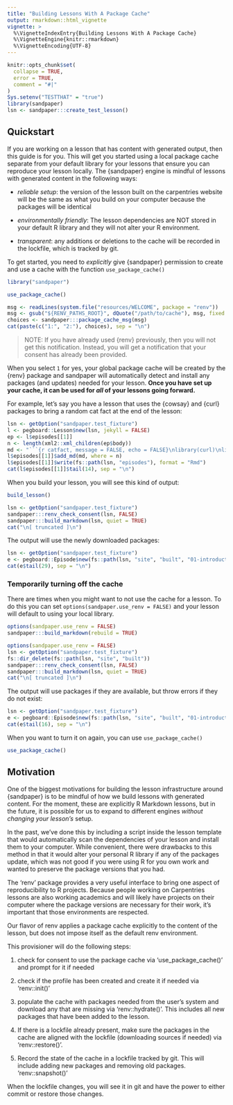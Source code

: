 ```yaml
---
title: "Building Lessons With A Package Cache"
output: rmarkdown::html_vignette
vignette: >
  %\VignetteIndexEntry{Building Lessons With A Package Cache}
  %\VignetteEngine{knitr::rmarkdown}
  %\VignetteEncoding{UTF-8}
---
```


```r
knitr::opts_chunk$set(
  collapse = TRUE,
  error = TRUE,
  comment = "#|"
)
Sys.setenv("TESTTHAT" = "true")
library(sandpaper)
lsn <- sandpaper:::create_test_lesson()
```

## Quickstart

If you are working on a lesson that has content with generated output, then this
guide is for you. This will get you started using a local package cache separate
from your default library for your lessons that ensure you can reproduce your
lesson locally. The {sandpaper} engine is mindful of lessons with generated
content in the following ways:

- *reliable setup*: the version of the lesson built on the carpentries website
  will be the same as what you build on your computer because the packages will
  be identical

- *environmentally friendly*: The lesson dependencies are NOT stored in your
  default R library and they will not alter your R environment.

- *transparent*: any additions or deletions to the cache will be recorded in
  the lockfile, which is tracked by git.

To get started, you need to *explicitly* give {sandpaper} permission to create
and use a cache with the function `use_package_cache()`

```r
library("sandpaper")
```

```r
use_package_cache()
```
```r
msg <- readLines(system.file("resources/WELCOME", package = "renv"))
msg <- gsub("${RENV_PATHS_ROOT}", dQuote("/path/to/cache"), msg, fixed = TRUE)
choices <- sandpaper:::package_cache_msg(msg)
cat(paste(c("1:", "2:"), choices), sep = "\n")
```

> NOTE: If you have already used {renv} previously, then you will not get this
> notification. Instead, you will get a notification that your consent has 
> already been provided.

When you select `1` for yes, your global package cache will be created by the
{renv} package and sandpaper will automatically detect and install any packages
(and updates) needed for your lesson. **Once you have set up your cache, it can
be used for *all* of your lessons going forward.**

For example, let's say you have a lesson that uses the {cowsay} and {curl} 
packages to bring a random cat fact at the end of the lesson:

```r
lsn <- getOption("sandpaper.test_fixture")
l <- pegboard::Lesson$new(lsn, jekyll = FALSE)
ep <- l$episodes[[1]]
n <- length(xml2::xml_children(ep$body))
md <- "```{r catfact, message = FALSE, echo = FALSE}\nlibrary(curl)\nlibrary(cowsay)\nsay('catfact', 'cat')\n```"
l$episodes[[1]]$add_md(md, where = n)
l$episodes[[1]]$write(fs::path(lsn, "episodes"), format = "Rmd")
cat(l$episodes[[1]]$tail(14), sep = "\n")
```

When you build your lesson, you will see this kind of output:

```r
build_lesson()
```

```r
lsn <- getOption("sandpaper.test_fixture")
sandpaper:::renv_check_consent(lsn, FALSE)
sandpaper:::build_markdown(lsn, quiet = TRUE)
cat("\n[ truncated ]\n")
```

The output will use the newly downloaded packages:

```r
lsn <- getOption("sandpaper.test_fixture")
e <- pegboard::Episode$new(fs::path(lsn, "site", "built", "01-introduction.md"))
cat(e$tail(29), sep = "\n")
```


### Temporarily turning off the cache

There are times when you might want to not use the cache for a lesson. To do 
this you can set `options(sandpaper.use_renv = FALSE)` and your lesson will 
default to using your local library. 

```r
options(sandpaper.use_renv = FALSE)
sandpaper:::build_markdown(rebuild = TRUE)
```

```r
options(sandpaper.use_renv = FALSE)
lsn <- getOption("sandpaper.test_fixture")
fs::dir_delete(fs::path(lsn, "site", "built"))
sandpaper:::renv_check_consent(lsn, FALSE)
sandpaper:::build_markdown(lsn, quiet = TRUE)
cat("\n[ truncated ]\n")
```

The output will use packages if they are available, but throw errors if they
do not exist:

```r
lsn <- getOption("sandpaper.test_fixture")
e <- pegboard::Episode$new(fs::path(lsn, "site", "built", "01-introduction.md"))
cat(e$tail(16), sep = "\n")
```

When you want to turn it on again, you can use `use_package_cache()`

```r
use_package_cache()
```


## Motivation

One of the biggest motivations for building the lesson infrastructure around
{sandpaper} is to be mindful of how we build lessons with generated content. For
the moment, these are explicitly R Markdown lessons, but in the future, it is
possible for us to expand to different engines *without changing your lesson's*
setup.

In the past, we've done this by including a script inside the lesson template
that would automatically scan the dependencies of your lesson and install them
to your computer. While convenient, there were drawbacks to this method in that
it would alter your personal R library if any of the packages update, which was
not good if you were using R for you own work and wanted to preserve the package
versions that you had.

The ‘renv’ package provides a very useful interface to bring one aspect of
reproducibility to R projects. Because people working on Carpentries lessons
are also working academics and will likely have projects on their computer
where the package versions are necessary for their work, it's important that
those environments are respected.

Our flavor of renv applies a package cache explicitly to the content of the
lesson, but does not impose itself as the default renv environment.

This provisioner will do the following steps:

 1. check for consent to use the package cache via ‘use_package_cache()’ and
    prompt for it if needed

 2. check if the profile has been created and create it if needed via
    ‘renv::init()’

 3. populate the cache with packages needed from the user's system and download
    any that are missing via ‘renv::hydrate()’. This includes all new packages
    that have been added to the lesson.

 4. If there is a lockfile already present, make sure the packages in the cache
    are aligned with the lockfile (downloading sources if needed) via
    ‘renv::restore()’.

 5. Record the state of the cache in a lockfile tracked by git.  This will
    include adding new packages and removing old packages. ‘renv::snapshot()’

When the lockfile changes, you will see it in git and have the power to either
commit or restore those changes.

